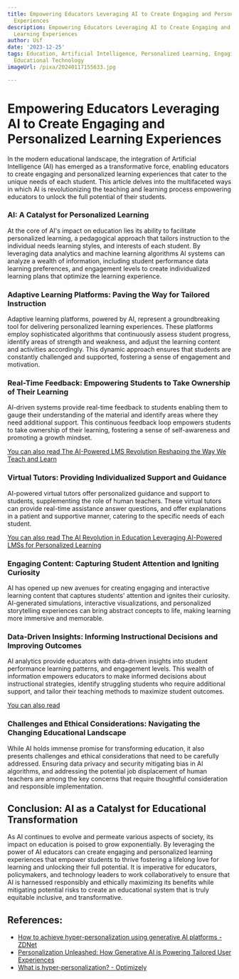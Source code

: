 ```yaml
---
title: Empowering Educators Leveraging AI to Create Engaging and Personalized Learning
  Experiences
description: Empowering Educators Leveraging AI to Create Engaging and Personalized
  Learning Experiences
author: Usf
date: '2023-12-25'
tags: Education, Artificial Intelligence, Personalized Learning, Engaging Learning,
  Educational Technology
imageUrl: /pixa/20240117155633.jpg

---
```

# Empowering Educators Leveraging AI to Create  Engaging and Personalized Learning Experiences

In the modern educational landscape, the integration of  Artificial Intelligence (AI)  has emerged  as a transformative force, enabling educators to create engaging and personalized learning experiences that cater to the  unique needs of each  student. This article delves into the multifaceted ways in which AI is revolutionizing the teaching and  learning process empowering educators to unlock the full potential of  their students.

### AI: A Catalyst for Personalized Learning
At the core of AI's impact on education lies its ability to facilitate personalized learning, a pedagogical approach  that tailors instruction to the individual needs learning styles, and interests of each student. By leveraging data analytics  and machine learning algorithms AI  systems can analyze a  wealth  of information, including student performance data  learning preferences, and engagement levels to create individualized learning plans that optimize  the learning experience.

### Adaptive Learning Platforms: Paving the Way for Tailored Instruction
Adaptive learning platforms, powered by AI, represent a groundbreaking tool for delivering personalized  learning experiences. These platforms employ  sophisticated algorithms that continuously assess student progress, identify areas of  strength and weakness, and  adjust the learning content  and activities accordingly. This dynamic approach ensures that students are constantly challenged and supported, fostering a sense of engagement and motivation.

### Real-Time Feedback: Empowering Students to Take Ownership  of Their Learning
AI-driven systems  provide real-time feedback to students enabling them to  gauge their understanding of the material and identify areas where they need additional support. This continuous feedback loop empowers students to  take ownership of their learning, fostering  a sense of self-awareness and promoting a growth mindset.

[You can also read The AI-Powered LMS Revolution Reshaping the Way We Teach and Learn](The%20AI-Powered%20LMS%20Revolution%20Reshaping%20the%20Way%20We%20Teach%20and%20Learn)


### Virtual Tutors: Providing Individualized  Support and Guidance
AI-powered virtual tutors offer personalized guidance and support to students, supplementing the role of human teachers. These virtual tutors  can provide real-time assistance answer questions, and offer explanations in a patient and supportive manner, catering to  the specific needs of each  student.

[You can also read  The  AI  Revolution in Education Leveraging  AI-Powered LMSs for Personalized Learning](The%20AI%20Revolution%20in%20Education%20Leveraging%20AI-Powered%20LMSs%20for%20Personalized%20Learning)


### Engaging Content: Capturing Student Attention and Igniting Curiosity
AI  has opened up new avenues for creating engaging and interactive learning content that captures students' attention and ignites their  curiosity. AI-generated simulations, interactive visualizations, and personalized storytelling experiences  can bring abstract concepts to life, making learning more immersive and memorable.

### Data-Driven Insights:  Informing Instructional Decisions and Improving Outcomes
AI analytics provide educators with data-driven insights  into student performance learning patterns, and engagement levels. This wealth of information  empowers educators to make informed decisions  about instructional strategies, identify struggling students who require additional support, and tailor their teaching methods to maximize student outcomes.

[You can also read ]()


### Challenges and Ethical Considerations: Navigating the Changing Educational Landscape
While AI holds immense promise for transforming education, it also presents challenges and ethical considerations that need to be carefully addressed. Ensuring data privacy and security mitigating  bias in  AI  algorithms, and addressing the potential job displacement of human teachers are among the key concerns that  require  thoughtful consideration  and responsible implementation.

## Conclusion: AI  as a Catalyst  for  Educational Transformation
As AI continues to evolve  and permeate various aspects of society,  its impact on education  is poised to grow  exponentially. By leveraging  the power of AI educators can  create engaging and personalized learning experiences that empower students to thrive fostering a lifelong love for learning  and unlocking their full potential. It is imperative for educators, policymakers, and technology leaders to work collaboratively to ensure that AI is  harnessed responsibly and ethically maximizing its benefits while mitigating  potential risks  to create  an educational system that is truly equitable inclusive, and transformative.

## References:
- [How to achieve hyper-personalization using generative AI platforms - ZDNet](https://www.zdnet.com/article/how-to-achieve-hyper-personalization-using-generative-ai-platforms/)
- [Personalization Unleashed: How Generative AI is Powering Tailored User Experiences](https://www.linkedin.com/pulse/personalization-unleashed-how-generative-ai-powering-tailored-user)
- [What is hyper-personalization? - Optimizely](https://www.optimizely.com/optimization-glossary/hyper-personalization/)
